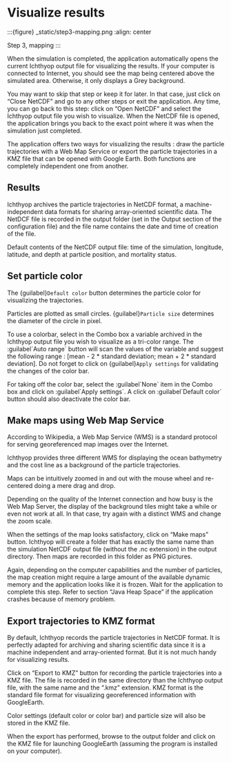 # Visualize results

:::{figure} _static/step3-mapping.png
:align: center

Step 3, mapping
:::

When the simulation is completed, the application automatically opens the current Ichthyop output file for visualizing the results. If your computer is connected to Internet, you should see the map being centered above the simulated area. Otherwise, it only displays a Grey background.

You may want to skip that step or keep it for later. In that case, just click on "Close NetCDF" and go to any other steps or exit the application. Any time, you can go back to this step: click on "Open NetCDF" and select the Ichthyop output file you wish to visualize. When the NetCDF file is opened, the application brings you back to the exact point where it was when the simulation just completed.

The application offers two ways for visualizing the results : draw the particle trajectories with a Web Map Service or export the particle trajectories in a KMZ file that can be opened with Google Earth. Both functions are completely independent one from another.

## Results

Ichthyop archives the particle trajectories in NetCDF format, a machine-independent data formats for sharing array-oriented scientific data. The NetDCF file is recorded in the output folder (set in the Output section of the configuration file) and the file name contains the date and time of creation of the file.

Default contents of the NetCDF output file: time of the simulation, longitude, latitude, and depth at particle position, and mortality status.

## Set particle color

The {guilabel}`Default color` button determines the particle color for visualizing the trajectories.

Particles are plotted as small circles. {guilabel}`Particle size` determines the diameter of the circle in pixel.

To use a colorbar, select in the Combo box a variable archived in the Ichthyop output file you wish to visualize as a tri-color range. The :guilabel\`Auto range\` button will scan the values of the variable and suggest the following range : \[mean - 2 * standard deviation; mean + 2 * standard deviation\]. Do not forget to click on {guilabel}`Apply settings` for validating the changes of the color bar.

For taking off the color bar, select the :guilabel\`None\` item in the Combo box and click on :guilabel\`Apply settings\`. A click on :guilabel\`Default color\` button should also deactivate the color bar.

## Make maps using Web Map Service

According to Wikipedia, a Web Map Service (WMS) is a standard protocol for serving georeferenced map images over the Internet.

Ichthyop provides three different WMS for displaying the ocean bathymetry and the cost line as a background of the particle trajectories.

Maps can be intuitively zoomed in and out with the mouse wheel and re-centered doing a mere drag and drop.

Depending on the quality of the Internet connection and how busy is the Web Map Server, the display of the background tiles might take a while or even not work at all. In that case, try again with a distinct WMS and change the zoom scale.

When the settings of the map looks satisfactory, click on "Make maps" button. Ichthyop will create a folder that has exactly the same name than the simulation NetCDF output file (without the .nc extension) in the output directory. Then maps are recorded in this folder as PNG pictures.

Again, depending on the computer capabilities and the number of particles, the map creation might require a large amount of the available dynamic memory and the application looks like it is frozen. Wait for the application to complete this step. Refer to section "Java Heap Space" if the application crashes because of memory problem.

## Export trajectories to KMZ format

By default, Ichthyop records the particle trajectories in NetCDF format. It is perfectly adapted for archiving and sharing scientific data since it is a machine independent and array-oriented format. But it is not much handy for visualizing results.

Click on "Export to KMZ" button for recording the particle trajectories into a KMZ file. The file is recorded in the same directory than the Ichthyop output file, with the same name and the ".kmz" extension. KMZ format is the standard file format for visualizing georeferenced information with GoogleEarth.

Color settings (default color or color bar) and particle size will also be stored in the KMZ file.

When the export has performed, browse to the output folder and click on the KMZ file for launching GoogleEarth (assuming the program is installed on your computer).

